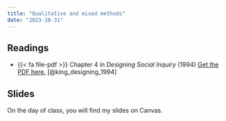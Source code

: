 ```yaml
---
title: "Qualitative and mixed methods"
date: "2023-10-31"
---
```


## Readings

- {{< fa file-pdf >}} Chapter 4 in *Designing Social Inquiry* (1994) [Get the PDF here.](https://canvas.eee.uci.edu/files/23578966/) [@king_designing_1994] 

## Slides

On the day of class, you will find my slides on Canvas. 
